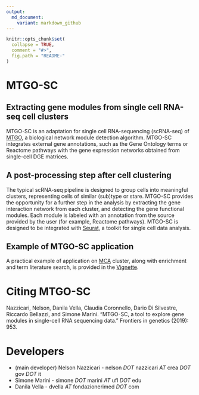 ```yaml
---
output:
  md_document:
    variant: markdown_github
---
```


<!-- README.md is generated from README.Rmd. Please edit that file -->

```r
knitr::opts_chunk$set(
  collapse = TRUE,
  comment = "#>",
  fig.path = "README-"
)
```

# MTGO-SC

## Extracting gene modules from single cell RNA-seq cell clusters

MTGO-SC is an adaptation for single cell RNA-sequencing (scRNA-seq) of [MTGO](https://gitlab.com/d1vella/MTGO), a biological network module detection algorithm. MTGO-SC integrates external gene annotations, such as the Gene Ontology terms or Reactome pathways with the gene expression networks obtained from single-cell DGE matrices.

## A post-processing step after cell clustering

The typical scRNA-seq pipeline is designed to group cells into meaningful clusters, representing cells of similar (sub)type or stare. MTGO-SC provides the opportunity for a further step in the analysis by extracting the gene interaction network from each cluster, and detecting the gene functional modules. Each module is labeled with an annotation from the source provided by the user (for example, Reactome pathways). MTGO-SC is designed to be integrated with [Seurat](https://github.com/satijalab/seurat), a toolkit for single cell data analysis.

## Example of MTGO-SC application
A practical example of application on [MCA](http://bis.zju.edu.cn/MCA/) cluster, along with enrichment and term literature search, is provided in the [Vignette](https://github.com/ne1s0n/MTGOsc/blob/master/doc/MTGOsc.vignette.pdf).

# Citing MTGO-SC

Nazzicari, Nelson, Danila Vella, Claudia Coronnello, Dario Di Silvestre, Riccardo Bellazzi, and Simone Marini. "MTGO-SC, a tool to explore gene modules in single-cell RNA sequencing data." Frontiers in genetics (2019): 953.

# Developers

* (main developer) Nelson Nazzicari - nelson _DOT_ nazzicari _AT_ crea _DOT_ gov _DOT_ it
* Simone Marini - simone _DOT_ marini _AT_ ufl _DOT_ edu
* Danila Vella - dvella _AT_ fondazionerimed _DOT_ com